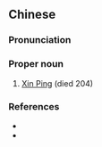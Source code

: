 {{also|辛评}}
==Chinese==
{{zh-forms|s=辛评}}

===Pronunciation===
{{zh-pron
|m=Xīn Píng
|cat=pn
}}

===Proper noun===
{{zh-proper noun}}

# [[w:Xin Ping|Xin Ping]] (died 204)

===References===
* {{pedialite|辛評|lang=zh}}
* {{pedialite|Xin Ping}}